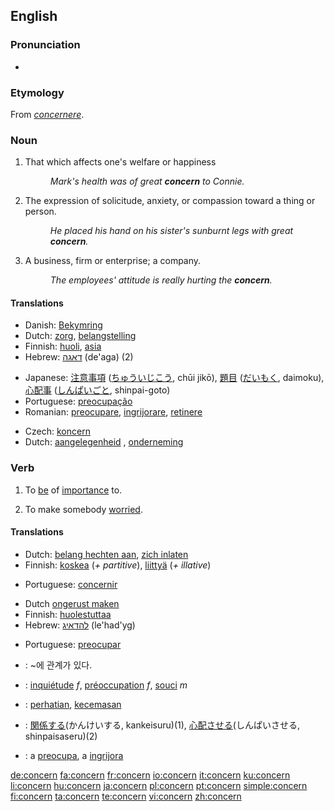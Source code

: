 {{wikipedia|dab=concern}}
==English==

===Pronunciation===
* {{audio|en-us-concern.ogg|Audio (US)}}

===Etymology===
From {{ML.}} ''[[concernere]]''.

===Noun===
{{en-noun}}

# That which affects one's welfare or happiness
#:''Mark's health was of great '''concern''' to Connie.''
# The expression of solicitude, anxiety, or compassion toward a thing or person.
#:''He placed his hand on his sister's sunburnt legs with great '''concern'''.''
# A business, firm or enterprise; a company.
#:''The employees' attitude is really hurting the '''concern'''.''

====Translations====
{{trans-top|that which affects one's welfare or happiness}}
* Danish: [[Bekymring]]
* Dutch: [[zorg]], [[belangstelling]] {{f}}
* Finnish: [[huoli]], [[asia]]
* Hebrew: [[דאגה]] (de'aga) {{f}} (2)
{{trans-mid}}
* Japanese: [[注意事項]] ([[ちゅういじこう]], chūi jikō), [[題目]] ([[だいもく]], daimoku), [[心配事]] ([[しんぱいごと]], shinpai-goto)
* Portuguese: [[preocupação]] {{f}}
* Romanian: [[preocupare]], [[ingrijorare]], [[retinere]]
{{trans-bottom}}

{{trans-top|business, firm or enterprise; a company}}
* Czech: [[koncern]] {{m}}
* Dutch: [[aangelegenheid]] {{f}}, [[onderneming]] {{f}}
{{trans-mid}}
{{trans-bottom}}

===Verb===
{{en-verb}}

# {{transitive}} To [[be]] of [[importance]] to.
# {{transitive}} To make somebody [[worried]].

====Translations====
{{trans-top|to be of importance to}}
* Dutch: [[belang hechten aan]], [[zich inlaten]]
* Finnish: [[koskea]] (''+ partitive''), [[liittyä]] (''+ illative'')
{{trans-mid}}
* Portuguese: [[concernir]]
{{trans-bottom}}

{{trans-top|to make somebody worried}}
* Dutch [[ongerust maken]]
* Finnish: [[huolestuttaa]]
* Hebrew: [[להדאיג]] (le'had'yg)
{{trans-mid}}
* Portuguese: [[preocupar]]
{{trans-bottom}}

{{checktrans-top}}
* {{ttbc|Korean}}: ~에 관계가 있다.
* {{ttbc|French}}: [[inquiétude]] ''f'', [[préoccupation]] ''f'', [[souci]] ''m''
* {{ttbc|Indonesian}}: [[hati|perhatian]], [[cemas|kecemasan]]
* {{ttbc|Japanese}}: [[関係]]する(かんけいする, kankeisuru)(1), [[心配]]させる(しんぱいさせる, shinpaisaseru)(2)
* {{ttbc|Romanian}}: a [[preocupa]], a [[ingrijora]]
{{trans-bottom}}

[[de:concern]]
[[fa:concern]]
[[fr:concern]]
[[io:concern]]
[[it:concern]]
[[ku:concern]]
[[li:concern]]
[[hu:concern]]
[[ja:concern]]
[[pl:concern]]
[[pt:concern]]
[[simple:concern]]
[[fi:concern]]
[[ta:concern]]
[[te:concern]]
[[vi:concern]]
[[zh:concern]]